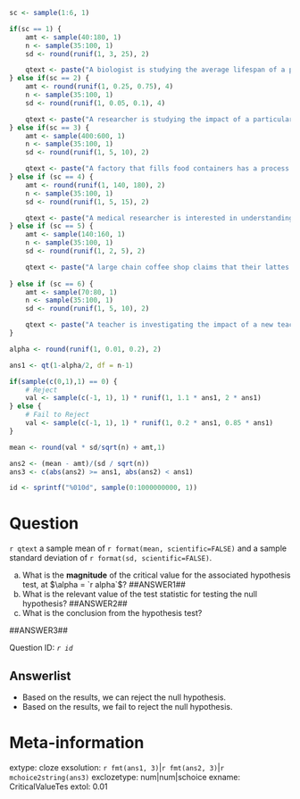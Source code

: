 ```r

sc <- sample(1:6, 1)

if(sc == 1) {
    amt <- sample(40:180, 1)
    n <- sample(35:100, 1)
    sd <- round(runif(1, 3, 25), 2)

    qtext <- paste("A biologist is studying the average lifespan of a particular species of beetle. Based on previous research, the average lifespan of these beetles is known to be", amt, "days. The biologist suspects that environmental changes in a specific region might be affecting the beetles' lifespan. They observe a sample of", n, "beetles from the specific region, measuring the lifepsan of these sampled beetles. They find")
} else if(sc == 2) {
    amt <- round(runif(1, 0.25, 0.75), 4)
    n <- sample(35:100, 1)
    sd <- round(runif(1, 0.05, 0.1), 4)

    qtext <- paste("A researcher is studying the impact of a particular drug on human reaction times. They know that the average reaction time for subjects without the drug in the task is", format(amt, scientific=FALSE, digits=4), "seconds. The researchers randomly sample", n, "individuals, providing them the drug, and measure their reaction times. They find")
} else if(sc == 3) {
    amt <- sample(400:600, 1)
    n <- sample(35:100, 1)
    sd <- round(runif(1, 5, 10), 2)

    qtext <- paste("A factory that fills food containers has a process that is meant to fill individual boxes to", amt, "g. To ensure that the process has not resulted in faulty calibration, they company randomly samples", n, "boxes, weighing them. They find")
} else if (sc == 4) {
    amt <- round(runif(1, 140, 180), 2)
    n <- sample(35:100, 1)
    sd <- round(runif(1, 5, 15), 2)

    qtext <- paste("A medical researcher is interested in understanding if a particular diet has an impact on individual blood pressure. In the population they know the average blood pressure is", format(amt, scientific=FALSE), ". To understand the impact of the diet, they randomly select", n, "individuals, and have them change their diet. Following up, the research records each individual's blood pressure. They find")
} else if (sc == 5) {
    amt <- sample(140:160, 1)
    n <- sample(35:100, 1)
    sd <- round(runif(1, 2, 5), 2)

    qtext <- paste("A large chain coffee shop claims that their lattes have", amt, "mg of caffeine. A researcher, who stops to grab a latte from this chain each morning, is curious as to whether this claim is accurate. As a result, they purchase a sample of ", n, "lattes, randomly from various locations, and bring them to a lab to measure the caffeine content. Doing this they find")
   
} else if (sc == 6) {
    amt <- sample(70:80, 1)
    n <- sample(35:100, 1)
    sd <- round(runif(1, 5, 10), 2)

    qtext <- paste("A teacher is investigating the impact of a new teaching method for their students. Historically, the standardized test used to assess the students has had students scoring an average of ", amt, ". To test the new method, they randomly sample", n, "students to be given the new teaching method. They record the standardized test scores for each individual. They find")
}

alpha <- round(runif(1, 0.01, 0.2), 2)

ans1 <- qt(1-alpha/2, df = n-1)

if(sample(c(0,1),1) == 0) {
    # Reject
    val <- sample(c(-1, 1), 1) * runif(1, 1.1 * ans1, 2 * ans1)
} else {
    # Fail to Reject
    val <- sample(c(-1, 1), 1) * runif(1, 0.2 * ans1, 0.85 * ans1)
}

mean <- round(val * sd/sqrt(n) + amt,1)

ans2 <- (mean - amt)/(sd / sqrt(n))
ans3 <- c(abs(ans2) >= ans1, abs(ans2) < ans1)

id <- sprintf("%010d", sample(0:1000000000, 1))

```

Question
========

`r qtext` a sample mean of `r format(mean, scientific=FALSE)` and a sample standard deviation of `r format(sd, scientific=FALSE)`.


a. What is the **magnitude** of the critical value for the associated hypothesis test, at $\alpha = `r alpha`$?  ##ANSWER1##
b. What is the relevant value of the test statistic for testing the null hypothesis? ##ANSWER2##
c. What is the conclusion from the hypothesis test? 

##ANSWER3##

Question ID: *`r id`*

Answerlist
------------
* Based on the results, we can reject the null hypothesis.
* Based on the results, we fail to reject the null hypothesis. 


Meta-information
================
extype: cloze
exsolution: `r fmt(ans1, 3)`|`r fmt(ans2, 3)`|`r mchoice2string(ans3)`
exclozetype: num|num|schoice
exname: CriticalValueTes
extol: 0.01